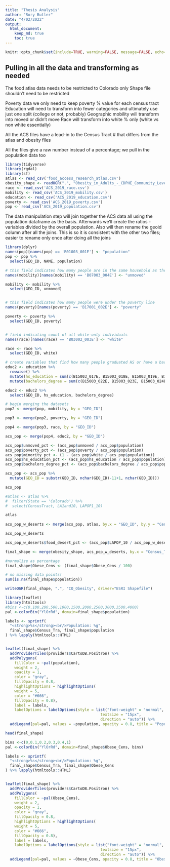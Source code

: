 ```yaml
---
title: "Thesis Analysis"
author: "Rory Butler"
date: "4/02/2022"
output: 
  html_document:
    keep_md: true
    toc: true
---
```

```r
knitr::opts_chunk$set(include=TRUE, warning=FALSE, message=FALSE, echo=FALSE)
```

## Pulling in all the data and transforming as needed
The food atlas data needs to be restricted to Colorado only
Shape file shouldn't need to be restricted

Poverty data we only need to keep poverty % value for each census tract
Education will need to transform into fewer categories and ultimately use just one split (college or not, probably)
Geographic mobility will transform into moved or didn't move
Race will transform into white % only (white vs non white essentially)

All the ACS files have a lead-in to the Census Tract # that differs from the atlas and obesity files

All the files give a raw number instead of a percentage; we pull in the population data too

```r
library(tidyverse)
library(rgdal)
library(sf)
atlas <- read_csv('food_access_research_atlas.csv')
obesity_shape <- readOGR(".", "Obesity_in_Adults_-_CDPHE_Community_Level_Estimates_(Census_Tracts)")
race <- read_csv('ACS_2019_race.csv')
mobility <- read_csv('ACS_2019_mobility.csv')
education <- read_csv('ACS_2019_education.csv')
poverty <- read_csv('ACS_2019_poverty.csv')
pop <- read_csv('ACS_2019_population.csv')
```
The data manipulation step will join together the ACS data all using the population dataframe as the basis. Afterwards we'll create the ratios - variables divided by the overall population. Also will then rename the geoid column after all the joins. This is so it is consistent with the other two files; easier to rename only once after doing all the joins
```r
library(dplyr)
names(pop)[names(pop) == 'B01003_001E'] <- "population"
pop <- pop %>%
  select(GEO_ID, NAME, population)

# this field indicates how many people are in the same household as the previous year
names(mobility)[names(mobility) == 'B07003_004E'] <- "unmoved"

mobility <- mobility %>%
  select(GEO_ID, unmoved)


# this field indicates how many people were under the poverty line
names(poverty)[names(poverty) == 'B17001_002E'] <- "poverty"

poverty <- poverty %>%
  select(GEO_ID, poverty)


# field indicating count of all white-only individuals
names(race)[names(race) == 'B03002_003E'] <- "white"

race <- race %>%
  select(GEO_ID, white)

# create variables that find how many people graduated HS or have a bachelor's degree
educ2 <- education %>%
  rowwise() %>%
  mutate(hs_education = sum(c(B15003_017E, B15003_018E, B15003_019E, B15003_020E, B15003_021E, B15003_022E, B15003_023E, B15003_024E, B15003_025E))) %>%
  mutate(bachelors_degree = sum(c(B15003_022E, B15003_023E, B15003_024E, B15003_025E)))

educ2 <- educ2 %>%
  select(GEO_ID, hs_education, bachelors_degree)

# begin merging the datasets
pop2 <- merge(pop, mobility, by = "GEO_ID")

pop3 <- merge(pop2, poverty, by = "GEO_ID")

pop4 <- merge(pop3, race, by = "GEO_ID")

acs_pop <- merge(pop4, educ2, by = "GEO_ID")

acs_pop$unmoved_pct <- (acs_pop$unmoved / acs_pop$population)
acs_pop$poverty_pct <- (acs_pop$poverty / acs_pop$population)
acs_pop$minority_pct <- (1 - (acs_pop$white / acs_pop$population))
acs_pop$hs_education_pct <- (acs_pop$hs_education / acs_pop$population)
acs_pop$bachelors_degree_pct <- (acs_pop$bachelors_degree / acs_pop$population)

acs_pop <- acs_pop %>%
  mutate(GEO_ID = substr(GEO_ID, nchar(GEO_ID)-11+1, nchar(GEO_ID)))

acs_pop
```
```r
#atlas <- atlas %>%
#  filter(State == 'Colorado') %>%
#  select(CensusTract, LA1and10, LAPOP1_10)

atlas
  
acs_pop_w_deserts <- merge(acs_pop, atlas, by.x = "GEO_ID", by.y = "CensusTract")

acs_pop_w_deserts

acs_pop_w_deserts$food_desert_pct <- (acs_pop$LAPOP_10 / acs_pop_w_deserts$population)

final_shape <- merge(obesity_shape, acs_pop_w_deserts, by.x = "Census_Tra", by.y ="GEO_ID")

#normalize as percentage
final_shape$Obese_Cens <- (final_shape$Obese_Cens / 100)

# no missing data points!
sum(is.na(final_shape$population))

writeOGR(final_shape, ".", "CO_Obesity", driver="ESRI Shapefile")
```
```r
library(leaflet)
library(htmltools)
#bins <-c(0,100,200,500,1000,1500,2000,2500,3000,3500,4000)
pal <-colorBin("YlOrRd", domain=final_shape$population)

labels <- sprintf(
  "<strong>%s</strong><br/>Population: %g",
  final_shape$Census_Tra, final_shape$population
) %>% lapply(htmltools::HTML)


leaflet(final_shape) %>%
  addProviderTiles(providers$CartoDB.Positron) %>%
  addPolygons(
    fillColor = ~pal(population),
    weight = 2,
    opacity = 1,
    color = "gray",
    fillOpacity = 0.8,
    highlightOptions = highlightOptions(
    weight = 5,
    color = "#666",
    fillOpacity = 0.8),
    label = labels,
    labelOptions = labelOptions(style = list("font-weight" = "normal", padding = "3px 8px"),
                                          textsize = "15px",
                                          direction = "auto")) %>%
  addLegend(pal=pal, values = ~population, opacity = 0.8, title = "Population by Census Tract")
```
```r
head(final_shape)
```
```r
bins <-c(0,0.1,0.2,0.3,0.4,1)
pal <-colorBin("YlOrRd", domain=final_shape$Obese_Cens, bins)

labels <- sprintf(
  "<strong>%s</strong><br/>Population: %g",
  final_shape$Census_Tra, final_shape$Obese_Cens
) %>% lapply(htmltools::HTML)


leaflet(final_shape) %>%
  addProviderTiles(providers$CartoDB.Positron) %>%
  addPolygons(
    fillColor = ~pal(Obese_Cens),
    weight = 2,
    opacity = 1,
    color = "gray",
    fillOpacity = 0.8,
    highlightOptions = highlightOptions(
    weight = 5,
    color = "#666",
    fillOpacity = 0.8),
    label = labels,
    labelOptions = labelOptions(style = list("font-weight" = "normal", padding = "3px 8px"),
                                          textsize = "15px",
                                          direction = "auto")) %>%
  addLegend(pal=pal, values = ~Obese_Cens, opacity = 0.8, title = "Obesity Percentage by Census Tract")
```
```r
```
